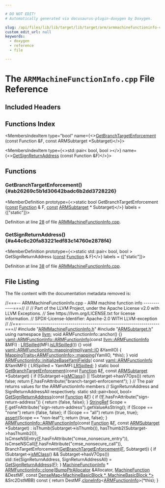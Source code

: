 ```yaml
---

# DO NOT EDIT!
# Automatically generated via docusaurus-plugin-doxygen by Doxygen.

slug: /api/files/lib/lib/target/lib/target/arm/armmachinefunctioninfo-cpp
custom_edit_url: null
keywords:
  - doxygen
  - reference
  - file

---
```





# The `ARMMachineFunctionInfo.cpp` File Reference

<DoxygenPage pluginConfig={pluginConfig}>



## Included Headers

<IncludesList>
<IncludesListItem
  filePath="ARMMachineFunctionInfo.h"
  permalink="/docs/api/files/lib/lib/target/lib/target/arm/armmachinefunctioninfo-h"
  isLocal="true" />
<IncludesListItem
  filePath="ARMSubtarget.h"
  permalink="/docs/api/files/lib/lib/target/lib/target/arm/armsubtarget-h"
  isLocal="true" />
</IncludesList>

## Functions Index

<MembersIndex>

<MembersIndexItem
  type="bool"
  name={<><a href="#ab26269c5b1d30642badc6b2dd3728226">GetBranchTargetEnforcement</a> (const Function &amp;F, const ARMSubtarget &#42;Subtarget)</>}>
</MembersIndexItem>

<MembersIndexItem
  type={<>std::pair&lt; bool, bool &gt;</>}
  name={<><a href="#a44c6c20fa83221edf83c14760e2878f4">GetSignReturnAddress</a> (const Function &amp;F)</>}>
</MembersIndexItem>

</MembersIndex>


<SectionDefinition>

## Functions

### GetBranchTargetEnforcement() {#ab26269c5b1d30642badc6b2dd3728226}

<MemberDefinition
  prototype={<>static bool GetBranchTargetEnforcement (<a href="/docs/api/files/lib/lib/target/lib/target/aarch64/aarch64promoteconstant-cpp/#a90f8350fecae261c25be85d38b451bff">const</a> <a href="/docs/api/classes/llvm/function">Function</a> &amp; F, <a href="/docs/api/files/lib/lib/target/lib/target/aarch64/aarch64promoteconstant-cpp/#a90f8350fecae261c25be85d38b451bff">const</a> <a href="/docs/api/classes/llvm/armsubtarget">ARMSubtarget</a> &#42; Subtarget)</>}
  labels = {["static"]}>

Definition at line <a href="#l00028">28</a> of file <a href="/docs/api/files/lib/lib/target/lib/target/arm/armmachinefunctioninfo-cpp">ARMMachineFunctionInfo.cpp</a>.
</MemberDefinition>

### GetSignReturnAddress() {#a44c6c20fa83221edf83c14760e2878f4}

<MemberDefinition
  prototype={<>static std::pair&lt; bool, bool &gt; GetSignReturnAddress (<a href="/docs/api/files/lib/lib/target/lib/target/aarch64/aarch64promoteconstant-cpp/#a90f8350fecae261c25be85d38b451bff">const</a> <a href="/docs/api/classes/llvm/function">Function</a> &amp; F)</>}
  labels = {["static"]}>

Definition at line <a href="#l00038">38</a> of file <a href="/docs/api/files/lib/lib/target/lib/target/arm/armmachinefunctioninfo-cpp">ARMMachineFunctionInfo.cpp</a>.
</MemberDefinition>

</SectionDefinition>

## File Listing

The file content with the documentation metadata removed is:

<ProgramListing>

<Link id="l00001" /><CodeLine lineNumber="1"><Highlight kind="comment">//===-- ARMMachineFunctionInfo.cpp - ARM machine function info ------------===//</Highlight><Highlight kind="normal"></Highlight></CodeLine>
<Link id="l00002" /><CodeLine lineNumber="2"><Highlight kind="normal"></Highlight><Highlight kind="comment">//</Highlight><Highlight kind="normal"></Highlight></CodeLine>
<Link id="l00003" /><CodeLine lineNumber="3"><Highlight kind="normal"></Highlight><Highlight kind="comment">// Part of the LLVM Project, under the Apache License v2.0 with LLVM Exceptions.</Highlight><Highlight kind="normal"></Highlight></CodeLine>
<Link id="l00004" /><CodeLine lineNumber="4"><Highlight kind="normal"></Highlight><Highlight kind="comment">// See https://llvm.org/LICENSE.txt for license information.</Highlight><Highlight kind="normal"></Highlight></CodeLine>
<Link id="l00005" /><CodeLine lineNumber="5"><Highlight kind="normal"></Highlight><Highlight kind="comment">// SPDX-License-Identifier: Apache-2.0 WITH LLVM-exception</Highlight><Highlight kind="normal"></Highlight></CodeLine>
<Link id="l00006" /><CodeLine lineNumber="6"><Highlight kind="normal"></Highlight><Highlight kind="comment">//</Highlight><Highlight kind="normal"></Highlight></CodeLine>
<Link id="l00007" /><CodeLine lineNumber="7"><Highlight kind="normal"></Highlight><Highlight kind="comment">//===----------------------------------------------------------------------===//</Highlight><Highlight kind="normal"></Highlight></CodeLine>
<Link id="l00008" /><CodeLine lineNumber="8"><Highlight kind="normal"></Highlight></CodeLine>
<Link id="l00009" /><CodeLine lineNumber="9"><Highlight kind="normal"></Highlight><Highlight kind="preprocessor">#include &quot;<a href="/docs/api/files/lib/lib/target/lib/target/arm/armmachinefunctioninfo-h">ARMMachineFunctionInfo.h</a>&quot;</Highlight><Highlight kind="normal"></Highlight></CodeLine>
<Link id="l00010" /><CodeLine lineNumber="10"><Highlight kind="normal"></Highlight><Highlight kind="preprocessor">#include &quot;<a href="/docs/api/files/lib/lib/target/lib/target/arm/armsubtarget-h">ARMSubtarget.h</a>&quot;</Highlight><Highlight kind="normal"></Highlight></CodeLine>
<Link id="l00011" /><CodeLine lineNumber="11"><Highlight kind="normal"></Highlight></CodeLine>
<Link id="l00012" /><CodeLine lineNumber="12"><Highlight kind="normal"></Highlight><Highlight kind="keyword">using namespace </Highlight><Highlight kind="normal"><a href="/docs/api/namespaces/llvm">llvm</a>;</Highlight></CodeLine>
<Link id="l00013" /><CodeLine lineNumber="13"><Highlight kind="normal"></Highlight></CodeLine>
<Link id="l00014" /><CodeLine lineNumber="14"><Highlight kind="normal"></Highlight><Highlight kind="keywordtype">void</Highlight><Highlight kind="normal"> ARMFunctionInfo::anchor() &#123;&#125;</Highlight></CodeLine>
<Link id="l00015" /><CodeLine lineNumber="15"><Highlight kind="normal"></Highlight></CodeLine>
<Link id="l00016" /><CodeLine lineNumber="16" lineLink="/docs/api/structs/llvm/yaml/armfunctioninfo/#af0010258760d1081a418bcfeee5237b8"><Highlight kind="normal"><a href="/docs/api/structs/llvm/yaml/armfunctioninfo/#aad27e8e529832e56dce36f34427d6589">yaml::ARMFunctionInfo::ARMFunctionInfo</a>(</Highlight><Highlight kind="keyword">const</Highlight><Highlight kind="normal"> <a href="/docs/api/classes/llvm/armfunctioninfo">llvm::ARMFunctionInfo</a> &amp;MFI)</Highlight></CodeLine>
<Link id="l00017" /><CodeLine lineNumber="17"><Highlight kind="normal">    : <a href="/docs/api/structs/llvm/yaml/armfunctioninfo/#a954dc16c4b8842ce6651de64480a30ed">LRSpilled</a>(MFI.<a href="/docs/api/files/lib/lib/target/lib/target/aarch64/aarch64machinefunctioninfo-cpp/#ad8d9de20a2440d472786e299fc96a97e">isLRSpilled</a>()) &#123;&#125;</Highlight></CodeLine>
<Link id="l00018" /><CodeLine lineNumber="18"><Highlight kind="normal"></Highlight></CodeLine>
<Link id="l00019" /><CodeLine lineNumber="19" lineLink="/docs/api/structs/llvm/yaml/armfunctioninfo/#a5bab13a91bab1cce4494ddb9b2e963ee"><Highlight kind="normal"></Highlight><Highlight kind="keywordtype">void</Highlight><Highlight kind="normal"> <a href="/docs/api/structs/llvm/yaml/armfunctioninfo/#a5bab13a91bab1cce4494ddb9b2e963ee">yaml::ARMFunctionInfo::mappingImpl</a>(<a href="/docs/api/classes/llvm/yaml/io">yaml::IO</a> &amp;YamlIO) &#123;</Highlight></CodeLine>
<Link id="l00020" /><CodeLine lineNumber="20"><Highlight kind="normal">  <a href="/docs/api/structs/llvm/yaml/mappingtraits">MappingTraits&lt;ARMFunctionInfo&gt;::mapping</a>(YamlIO, &#42;</Highlight><Highlight kind="keyword">this</Highlight><Highlight kind="normal">);</Highlight></CodeLine>
<Link id="l00021" /><CodeLine lineNumber="21"><Highlight kind="normal">&#125;</Highlight></CodeLine>
<Link id="l00022" /><CodeLine lineNumber="22"><Highlight kind="normal"></Highlight></CodeLine>
<Link id="l00023" /><CodeLine lineNumber="23" lineLink="/docs/api/classes/llvm/armfunctioninfo/#ac5a0e7bb4255e14883daabfa25ae201d"><Highlight kind="normal"></Highlight><Highlight kind="keywordtype">void</Highlight><Highlight kind="normal"> <a href="/docs/api/classes/llvm/armfunctioninfo/#ac5a0e7bb4255e14883daabfa25ae201d">ARMFunctionInfo::initializeBaseYamlFields</a>(</Highlight></CodeLine>
<Link id="l00024" /><CodeLine lineNumber="24"><Highlight kind="normal">    </Highlight><Highlight kind="keyword">const</Highlight><Highlight kind="normal"> <a href="/docs/api/structs/llvm/yaml/armfunctioninfo">yaml::ARMFunctionInfo</a> &amp;YamlMFI) &#123;</Highlight></CodeLine>
<Link id="l00025" /><CodeLine lineNumber="25"><Highlight kind="normal">  LRSpilled = YamlMFI.<a href="/docs/api/structs/llvm/yaml/armfunctioninfo/#a954dc16c4b8842ce6651de64480a30ed">LRSpilled</a>;</Highlight></CodeLine>
<Link id="l00026" /><CodeLine lineNumber="26"><Highlight kind="normal">&#125;</Highlight></CodeLine>
<Link id="l00027" /><CodeLine lineNumber="27"><Highlight kind="normal"></Highlight></CodeLine>
<Link id="l00028" /><CodeLine lineNumber="28" lineLink="#ab26269c5b1d30642badc6b2dd3728226"><Highlight kind="normal"></Highlight><Highlight kind="keyword">static</Highlight><Highlight kind="normal"> </Highlight><Highlight kind="keywordtype">bool</Highlight><Highlight kind="normal"> <a href="#ab26269c5b1d30642badc6b2dd3728226">GetBranchTargetEnforcement</a>(</Highlight><Highlight kind="keyword">const</Highlight><Highlight kind="normal"> <a href="/docs/api/classes/llvm/function">Function</a> &amp;<a href="/docs/api/files/lib/lib/support/md5-cpp/#a96d73bbd7af15cb1fc38c3f4a3bd82e9">F</a>,</Highlight></CodeLine>
<Link id="l00029" /><CodeLine lineNumber="29"><Highlight kind="normal">                                       </Highlight><Highlight kind="keyword">const</Highlight><Highlight kind="normal"> <a href="/docs/api/classes/llvm/armsubtarget">ARMSubtarget</a> &#42;Subtarget) &#123;</Highlight></CodeLine>
<Link id="l00030" /><CodeLine lineNumber="30"><Highlight kind="normal">  </Highlight><Highlight kind="keywordflow">if</Highlight><Highlight kind="normal"> (!Subtarget-&gt;<a href="/docs/api/classes/llvm/armsubtarget/#ae477aca96efeb96f5ad038393073a70c">isMClass</a>() || !Subtarget-&gt;hasV7Ops())</Highlight></CodeLine>
<Link id="l00031" /><CodeLine lineNumber="31"><Highlight kind="normal">    </Highlight><Highlight kind="keywordflow">return</Highlight><Highlight kind="normal"> </Highlight><Highlight kind="keyword">false</Highlight><Highlight kind="normal">;</Highlight></CodeLine>
<Link id="l00032" /><CodeLine lineNumber="32"><Highlight kind="normal"></Highlight></CodeLine>
<Link id="l00033" /><CodeLine lineNumber="33"><Highlight kind="normal">  </Highlight><Highlight kind="keywordflow">return</Highlight><Highlight kind="normal"> <a href="/docs/api/files/lib/lib/support/md5-cpp/#a96d73bbd7af15cb1fc38c3f4a3bd82e9">F</a>.hasFnAttribute(</Highlight><Highlight kind="stringliteral">&quot;branch-target-enforcement&quot;</Highlight><Highlight kind="normal">);</Highlight></CodeLine>
<Link id="l00034" /><CodeLine lineNumber="34"><Highlight kind="normal">&#125;</Highlight></CodeLine>
<Link id="l00035" /><CodeLine lineNumber="35"><Highlight kind="normal"></Highlight></CodeLine>
<Link id="l00036" /><CodeLine lineNumber="36"><Highlight kind="normal"></Highlight><Highlight kind="comment">// The pair returns values for the ARMFunctionInfo members</Highlight><Highlight kind="normal"></Highlight></CodeLine>
<Link id="l00037" /><CodeLine lineNumber="37"><Highlight kind="normal"></Highlight><Highlight kind="comment">// SignReturnAddress and SignReturnAddressAll respectively.</Highlight><Highlight kind="normal"></Highlight></CodeLine>
<Link id="l00038" /><CodeLine lineNumber="38" lineLink="#a44c6c20fa83221edf83c14760e2878f4"><Highlight kind="normal"></Highlight><Highlight kind="keyword">static</Highlight><Highlight kind="normal"> std::pair&lt;bool, bool&gt; <a href="/docs/api/files/lib/lib/target/lib/target/aarch64/aarch64machinefunctioninfo-cpp/#a44c6c20fa83221edf83c14760e2878f4">GetSignReturnAddress</a>(</Highlight><Highlight kind="keyword">const</Highlight><Highlight kind="normal"> <a href="/docs/api/classes/llvm/function">Function</a> &amp;<a href="/docs/api/files/lib/lib/support/md5-cpp/#a96d73bbd7af15cb1fc38c3f4a3bd82e9">F</a>) &#123;</Highlight></CodeLine>
<Link id="l00039" /><CodeLine lineNumber="39"><Highlight kind="normal">  </Highlight><Highlight kind="keywordflow">if</Highlight><Highlight kind="normal"> (!<a href="/docs/api/files/lib/lib/support/md5-cpp/#a96d73bbd7af15cb1fc38c3f4a3bd82e9">F</a>.hasFnAttribute(</Highlight><Highlight kind="stringliteral">&quot;sign-return-address&quot;</Highlight><Highlight kind="normal">)) &#123;</Highlight></CodeLine>
<Link id="l00040" /><CodeLine lineNumber="40"><Highlight kind="normal">    </Highlight><Highlight kind="keywordflow">return</Highlight><Highlight kind="normal"> &#123;</Highlight><Highlight kind="keyword">false</Highlight><Highlight kind="normal">, </Highlight><Highlight kind="keyword">false</Highlight><Highlight kind="normal">&#125;;</Highlight></CodeLine>
<Link id="l00041" /><CodeLine lineNumber="41"><Highlight kind="normal">  &#125;</Highlight></CodeLine>
<Link id="l00042" /><CodeLine lineNumber="42"><Highlight kind="normal"></Highlight></CodeLine>
<Link id="l00043" /><CodeLine lineNumber="43"><Highlight kind="normal">  <a href="/docs/api/classes/llvm/stringref">StringRef</a> Scope = <a href="/docs/api/files/lib/lib/support/md5-cpp/#a96d73bbd7af15cb1fc38c3f4a3bd82e9">F</a>.getFnAttribute(</Highlight><Highlight kind="stringliteral">&quot;sign-return-address&quot;</Highlight><Highlight kind="normal">).getValueAsString();</Highlight></CodeLine>
<Link id="l00044" /><CodeLine lineNumber="44"><Highlight kind="normal">  </Highlight><Highlight kind="keywordflow">if</Highlight><Highlight kind="normal"> (Scope == </Highlight><Highlight kind="stringliteral">&quot;none&quot;</Highlight><Highlight kind="normal">)</Highlight></CodeLine>
<Link id="l00045" /><CodeLine lineNumber="45"><Highlight kind="normal">    </Highlight><Highlight kind="keywordflow">return</Highlight><Highlight kind="normal"> &#123;</Highlight><Highlight kind="keyword">false</Highlight><Highlight kind="normal">, </Highlight><Highlight kind="keyword">false</Highlight><Highlight kind="normal">&#125;;</Highlight></CodeLine>
<Link id="l00046" /><CodeLine lineNumber="46"><Highlight kind="normal"></Highlight></CodeLine>
<Link id="l00047" /><CodeLine lineNumber="47"><Highlight kind="normal">  </Highlight><Highlight kind="keywordflow">if</Highlight><Highlight kind="normal"> (Scope == </Highlight><Highlight kind="stringliteral">&quot;all&quot;</Highlight><Highlight kind="normal">)</Highlight></CodeLine>
<Link id="l00048" /><CodeLine lineNumber="48"><Highlight kind="normal">    </Highlight><Highlight kind="keywordflow">return</Highlight><Highlight kind="normal"> &#123;</Highlight><Highlight kind="keyword">true</Highlight><Highlight kind="normal">, </Highlight><Highlight kind="keyword">true</Highlight><Highlight kind="normal">&#125;;</Highlight></CodeLine>
<Link id="l00049" /><CodeLine lineNumber="49"><Highlight kind="normal"></Highlight></CodeLine>
<Link id="l00050" /><CodeLine lineNumber="50"><Highlight kind="normal">  <a href="/docs/api/files/lib/lib/target/lib/target/amdgpu/silowercontrolflow-cpp/#a4868c5d81c5ccc98c47aeab6244346a0">assert</a>(Scope == </Highlight><Highlight kind="stringliteral">&quot;non-leaf&quot;</Highlight><Highlight kind="normal">);</Highlight></CodeLine>
<Link id="l00051" /><CodeLine lineNumber="51"><Highlight kind="normal">  </Highlight><Highlight kind="keywordflow">return</Highlight><Highlight kind="normal"> &#123;</Highlight><Highlight kind="keyword">true</Highlight><Highlight kind="normal">, </Highlight><Highlight kind="keyword">false</Highlight><Highlight kind="normal">&#125;;</Highlight></CodeLine>
<Link id="l00052" /><CodeLine lineNumber="52"><Highlight kind="normal">&#125;</Highlight></CodeLine>
<Link id="l00053" /><CodeLine lineNumber="53"><Highlight kind="normal"></Highlight></CodeLine>
<Link id="l00054" /><CodeLine lineNumber="54" lineLink="/docs/api/classes/llvm/armfunctioninfo/#a7d92597de5281fe585514518711079fd"><Highlight kind="normal"><a href="/docs/api/structs/llvm/yaml/armfunctioninfo/#aad27e8e529832e56dce36f34427d6589">ARMFunctionInfo::ARMFunctionInfo</a>(</Highlight><Highlight kind="keyword">const</Highlight><Highlight kind="normal"> <a href="/docs/api/classes/llvm/function">Function</a> &amp;<a href="/docs/api/files/lib/lib/support/md5-cpp/#a96d73bbd7af15cb1fc38c3f4a3bd82e9">F</a>,</Highlight></CodeLine>
<Link id="l00055" /><CodeLine lineNumber="55"><Highlight kind="normal">                                 </Highlight><Highlight kind="keyword">const</Highlight><Highlight kind="normal"> <a href="/docs/api/classes/llvm/armsubtarget">ARMSubtarget</a> &#42;Subtarget)</Highlight></CodeLine>
<Link id="l00056" /><CodeLine lineNumber="56"><Highlight kind="normal">    : isThumb(Subtarget-&gt;isThumb()), hasThumb2(Subtarget-&gt;hasThumb2()),</Highlight></CodeLine>
<Link id="l00057" /><CodeLine lineNumber="57"><Highlight kind="normal">      IsCmseNSEntry(<a href="/docs/api/files/lib/lib/support/md5-cpp/#a96d73bbd7af15cb1fc38c3f4a3bd82e9">F</a>.hasFnAttribute(</Highlight><Highlight kind="stringliteral">&quot;cmse&#95;nonsecure&#95;entry&quot;</Highlight><Highlight kind="normal">)),</Highlight></CodeLine>
<Link id="l00058" /><CodeLine lineNumber="58"><Highlight kind="normal">      IsCmseNSCall(<a href="/docs/api/files/lib/lib/support/md5-cpp/#a96d73bbd7af15cb1fc38c3f4a3bd82e9">F</a>.hasFnAttribute(</Highlight><Highlight kind="stringliteral">&quot;cmse&#95;nonsecure&#95;call&quot;</Highlight><Highlight kind="normal">)),</Highlight></CodeLine>
<Link id="l00059" /><CodeLine lineNumber="59"><Highlight kind="normal">      BranchTargetEnforcement(<a href="#ab26269c5b1d30642badc6b2dd3728226">GetBranchTargetEnforcement</a>(<a href="/docs/api/files/lib/lib/support/md5-cpp/#a96d73bbd7af15cb1fc38c3f4a3bd82e9">F</a>, Subtarget)) &#123;</Highlight></CodeLine>
<Link id="l00060" /><CodeLine lineNumber="60"><Highlight kind="normal">  </Highlight><Highlight kind="keywordflow">if</Highlight><Highlight kind="normal"> (Subtarget-&gt;<a href="/docs/api/classes/llvm/armsubtarget/#ae477aca96efeb96f5ad038393073a70c">isMClass</a>() &amp;&amp; Subtarget-&gt;hasV7Ops())</Highlight></CodeLine>
<Link id="l00061" /><CodeLine lineNumber="61"><Highlight kind="normal">    std::tie(SignReturnAddress, SignReturnAddressAll) = <a href="/docs/api/files/lib/lib/target/lib/target/aarch64/aarch64machinefunctioninfo-cpp/#a44c6c20fa83221edf83c14760e2878f4">GetSignReturnAddress</a>(<a href="/docs/api/files/lib/lib/support/md5-cpp/#a96d73bbd7af15cb1fc38c3f4a3bd82e9">F</a>);</Highlight></CodeLine>
<Link id="l00062" /><CodeLine lineNumber="62"><Highlight kind="normal">&#125;</Highlight></CodeLine>
<Link id="l00063" /><CodeLine lineNumber="63"><Highlight kind="normal"></Highlight></CodeLine>
<Link id="l00064" /><CodeLine lineNumber="64"><Highlight kind="normal"><a href="/docs/api/structs/llvm/machinefunctioninfo">MachineFunctionInfo</a> &#42;</Highlight></CodeLine>
<Link id="l00065" /><CodeLine lineNumber="65" lineLink="/docs/api/classes/llvm/armfunctioninfo/#ae3bc672877f22db863abd995e69258aa"><Highlight kind="normal"><a href="/docs/api/classes/llvm/armfunctioninfo/#ae3bc672877f22db863abd995e69258aa">ARMFunctionInfo::clone</a>(<a href="/docs/api/namespaces/llvm/#a8e612822d4ba7bb36c9c79582a567108">BumpPtrAllocator</a> &amp;Allocator, <a href="/docs/api/classes/llvm/machinefunction">MachineFunction</a> &amp;DestMF,</Highlight></CodeLine>
<Link id="l00066" /><CodeLine lineNumber="66"><Highlight kind="normal">                       </Highlight><Highlight kind="keyword">const</Highlight><Highlight kind="normal"> <a href="/docs/api/classes/llvm/densemap">DenseMap&lt;MachineBasicBlock &#42;, MachineBasicBlock &#42;&gt;</a></Highlight></CodeLine>
<Link id="l00067" /><CodeLine lineNumber="67"><Highlight kind="normal">                           &amp;Src2DstMBB)</Highlight><Highlight kind="keyword"> const </Highlight><Highlight kind="normal">&#123;</Highlight></CodeLine>
<Link id="l00068" /><CodeLine lineNumber="68"><Highlight kind="normal">  </Highlight><Highlight kind="keywordflow">return</Highlight><Highlight kind="normal"> DestMF.<a href="/docs/api/classes/llvm/machinefunction/#ac31b21febeefe69aaddea3541dae45e1">cloneInfo</a>&lt;<a href="/docs/api/classes/llvm/armfunctioninfo/#a8b3b31f7a0613368205a3384ea61c85c">ARMFunctionInfo</a>&gt;(&#42;this);</Highlight></CodeLine>
<Link id="l00069" /><CodeLine lineNumber="69"><Highlight kind="normal">&#125;</Highlight></CodeLine>

</ProgramListing>

</DoxygenPage>
